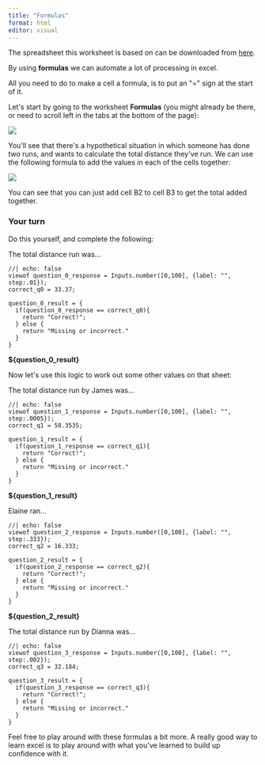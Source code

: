 ```yaml
---
title: "Formulas"
format: html
editor: visual
---
```


The spreadsheet this worksheet is based on can be downloaded from [here](Excel_Workshop.xlsx).

By using **formulas** we can automate a lot of processing in excel.

All you need to do to make a cell a formula, is to put an \"=\" sign at the start of it.

Let\'s start by going to the worksheet **Formulas** (you might already be there, or need to scroll left in the tabs at the bottom of the page):

![](formulasTab.png)

You\'ll see that there\'s a hypothetical situation in which someone has done two runs, and wants to calculate the total distance they\'ve run. We can use the following formula to add the values in each of the cells together:

![](formulas_addition.png)

You can see that you can just add cell B2 to cell B3 to get the total added together.

### Your turn

Do this yourself, and complete the following:

The total distance run was...

```ojs
//| echo: false
viewof question_0_response = Inputs.number([0,100], {label: "", step:.01});
correct_q0 = 33.37;

question_0_result = { 
  if(question_0_response == correct_q0){
    return "Correct!";
  } else {
    return "Missing or incorrect."
  } 
}
```

**\${question_0\_result}**

Now let\'s use this logic to work out some other values on that sheet:

The total distance run by James was...

```ojs
//| echo: false
viewof question_1_response = Inputs.number([0,100], {label: "", step:.0005});
correct_q1 = 58.3535;

question_1_result = { 
  if(question_1_response == correct_q1){
    return "Correct!";
  } else {
    return "Missing or incorrect."
  } 
}
```

**\${question_1\_result}**

Elaine ran...

```ojs
//| echo: false
viewof question_2_response = Inputs.number([0,100], {label: "", step:.333});
correct_q2 = 16.333;

question_2_result = { 
  if(question_2_response == correct_q2){
    return "Correct!";
  } else {
    return "Missing or incorrect."
  } 
}
```

**\${question_2\_result}**

The total distance run by Dianna was...

```ojs
//| echo: false
viewof question_3_response = Inputs.number([0,100], {label: "", step:.002});
correct_q3 = 32.184;

question_3_result = { 
  if(question_3_response == correct_q3){
    return "Correct!";
  } else {
    return "Missing or incorrect."
  } 
}
```

Feel free to play around with these formulas a bit more. A really good way to learn excel is to play around with what you\'ve learned to build up confidence with it.
